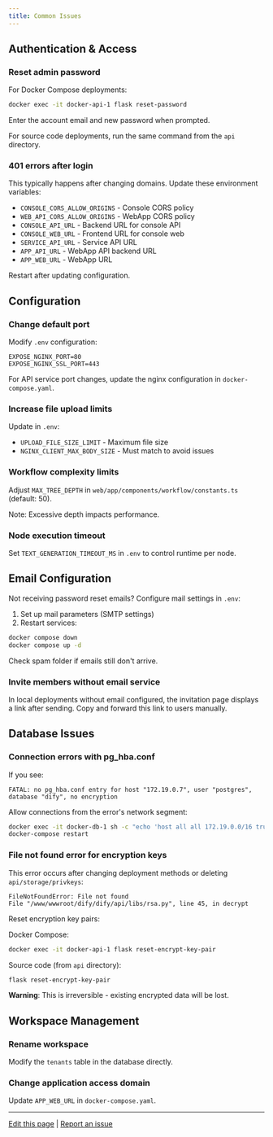 ```yaml
---
title: Common Issues
---
```


## Authentication & Access

### Reset admin password

For Docker Compose deployments:

```bash
docker exec -it docker-api-1 flask reset-password
```

Enter the account email and new password when prompted.

For source code deployments, run the same command from the `api` directory.

### 401 errors after login

This typically happens after changing domains. Update these environment variables:

- `CONSOLE_CORS_ALLOW_ORIGINS` - Console CORS policy
- `WEB_API_CORS_ALLOW_ORIGINS` - WebApp CORS policy
- `CONSOLE_API_URL` - Backend URL for console API
- `CONSOLE_WEB_URL` - Frontend URL for console web
- `SERVICE_API_URL` - Service API URL
- `APP_API_URL` - WebApp API backend URL
- `APP_WEB_URL` - WebApp URL

Restart after updating configuration.

## Configuration

### Change default port

Modify `.env` configuration:

```
EXPOSE_NGINX_PORT=80
EXPOSE_NGINX_SSL_PORT=443
```

For API service port changes, update the nginx configuration in `docker-compose.yaml`.

### Increase file upload limits

Update in `.env`:

- `UPLOAD_FILE_SIZE_LIMIT` - Maximum file size
- `NGINX_CLIENT_MAX_BODY_SIZE` - Must match to avoid issues

### Workflow complexity limits

Adjust `MAX_TREE_DEPTH` in `web/app/components/workflow/constants.ts` (default: 50).

Note: Excessive depth impacts performance.

### Node execution timeout

Set `TEXT_GENERATION_TIMEOUT_MS` in `.env` to control runtime per node.

## Email Configuration

Not receiving password reset emails? Configure mail settings in `.env`:

1. Set up mail parameters (SMTP settings)
2. Restart services:

```bash
docker compose down
docker compose up -d
```

Check spam folder if emails still don't arrive.

### Invite members without email service

In local deployments without email configured, the invitation page displays a link after sending. Copy and forward this link to users manually.

## Database Issues

### Connection errors with pg_hba.conf

If you see:
```
FATAL: no pg_hba.conf entry for host "172.19.0.7", user "postgres", database "dify", no encryption
```

Allow connections from the error's network segment:

```bash
docker exec -it docker-db-1 sh -c "echo 'host all all 172.19.0.0/16 trust' >> /var/lib/postgresql/data/pgdata/pg_hba.conf"
docker-compose restart
```

### File not found error for encryption keys

This error occurs after changing deployment methods or deleting `api/storage/privkeys`:

```
FileNotFoundError: File not found
File "/www/wwwroot/dify/dify/api/libs/rsa.py", line 45, in decrypt
```

Reset encryption key pairs:

Docker Compose:
```bash
docker exec -it docker-api-1 flask reset-encrypt-key-pair
```

Source code (from `api` directory):
```bash
flask reset-encrypt-key-pair
```

**Warning**: This is irreversible - existing encrypted data will be lost.

## Workspace Management

### Rename workspace

Modify the `tenants` table in the database directly.

### Change application access domain

Update `APP_WEB_URL` in `docker-compose.yaml`.

---

[Edit this page](https://github.com/langgenius/dify-docs/edit/main/en/self-hosting/troubleshooting/common-issues.mdx) | [Report an issue](https://github.com/langgenius/dify-docs/issues/new?template=docs.yml)